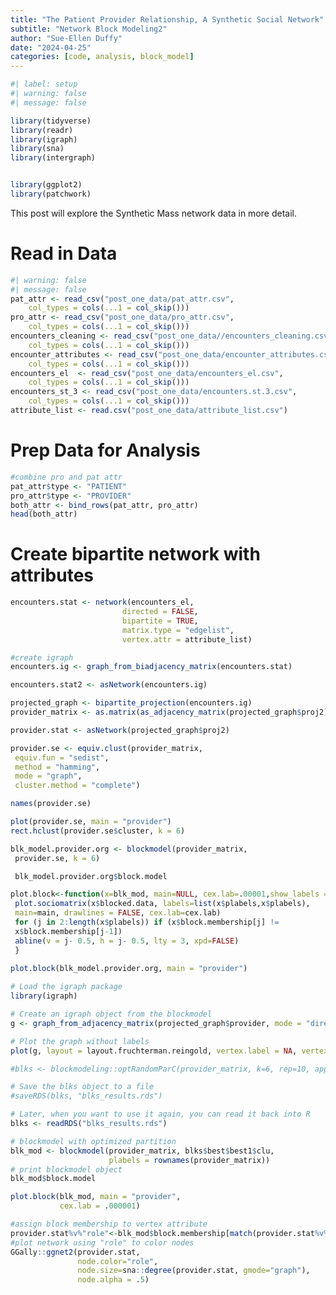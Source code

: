 ```yaml
---
title: "The Patient Provider Relationship, A Synthetic Social Network"
subtitle: "Network Block Modeling2"
author: "Sue-Ellen Duffy"
date: "2024-04-25"
categories: [code, analysis, block_model]
---
```


```r
#| label: setup
#| warning: false
#| message: false

library(tidyverse)
library(readr)
library(igraph)
library(sna)
library(intergraph)


library(ggplot2)
library(patchwork)
```

This post will explore the Synthetic Mass network data in more detail.

# Read in Data
```r
#| warning: false
#| message: false
pat_attr <- read_csv("post_one_data/pat_attr.csv", 
    col_types = cols(...1 = col_skip()))
pro_attr <- read_csv("post_one_data/pro_attr.csv", 
    col_types = cols(...1 = col_skip()))
encounters_cleaning <- read_csv("post_one_data//encounters_cleaning.csv", 
    col_types = cols(...1 = col_skip()))
encounter_attributes <- read_csv("post_one_data/encounter_attributes.csv", 
    col_types = cols(...1 = col_skip()))
encounters_el  <- read_csv("post_one_data/encounters_el.csv", 
    col_types = cols(...1 = col_skip()))
encounters_st_3 <- read_csv("post_one_data/encounters.st.3.csv", 
    col_types = cols(...1 = col_skip()))
attribute_list <- read.csv("post_one_data/attribute_list.csv")
```
# Prep Data for Analysis
```r
#combine pro and pat attr
pat_attr$type <- "PATIENT"
pro_attr$type <- "PROVIDER"
both_attr <- bind_rows(pat_attr, pro_attr)
head(both_attr)
```

# Create bipartite network with attributes
```r
encounters.stat <- network(encounters_el,
                         directed = FALSE,
                         bipartite = TRUE,
                         matrix.type = "edgelist",
                         vertex.attr = attribute_list)
```

```r
#create igraph
encounters.ig <- graph_from_biadjacency_matrix(encounters.stat)
```

```r
encounters.stat2 <- asNetwork(encounters.ig)
```

```r
projected_graph <- bipartite_projection(encounters.ig)
provider_matrix <- as.matrix(as_adjacency_matrix(projected_graph$proj2))

provider.stat <- asNetwork(projected_graph$proj2)

provider.se <- equiv.clust(provider_matrix,
 equiv.fun = "sedist",
 method = "hamming",
 mode = "graph",
 cluster.method = "complete")

names(provider.se)

plot(provider.se, main = "provider")
rect.hclust(provider.se$cluster, k = 6)

blk_model.provider.org <- blockmodel(provider_matrix,
 provider.se, k = 6)
```

```r
 blk_model.provider.org$block.model
```
```r
plot.block<-function(x=blk_mod, main=NULL, cex.lab=.00001,show_labels = FALSE){
 plot.sociomatrix(x$blocked.data, labels=list(x$plabels,x$plabels),
 main=main, drawlines = FALSE, cex.lab=cex.lab)
 for (j in 2:length(x$plabels)) if (x$block.membership[j] !=
 x$block.membership[j-1])
 abline(v = j- 0.5, h = j- 0.5, lty = 3, xpd=FALSE)
 }
 
plot.block(blk_model.provider.org, main = "provider")
```

```r
# Load the igraph package
library(igraph)

# Create an igraph object from the blockmodel
g <- graph_from_adjacency_matrix(projected_graph$provider, mode = "directed", weighted = FALSE)

# Plot the graph without labels
plot(g, layout = layout.fruchterman.reingold, vertex.label = NA, vertex.size = 100, edge.width = 1)
```


```r
#blks <- blockmodeling::optRandomParC(provider_matrix, k=6, rep=10, approaches="ss", blocks="com")
```


```r
# Save the blks object to a file
#saveRDS(blks, "blks_results.rds")

# Later, when you want to use it again, you can read it back into R
blks <- readRDS("blks_results.rds")
```
```r
# blockmodel with optimized partition
blk_mod <- blockmodel(provider_matrix, blks$best$best1$clu,
                      plabels = rownames(provider_matrix))
# print blockmodel object
blk_mod$block.model
```


```r
plot.block(blk_mod, main = "provider",
           cex.lab = .000001)
```

```r
#assign block membership to vertex attribute
provider.stat%v%"role"<-blk_mod$block.membership[match(provider.stat%v%"vertex.names",blk_mod$plabels)]
#plot network using "role" to color nodes
GGally::ggnet2(provider.stat,
               node.color="role", 
               node.size=sna::degree(provider.stat, gmode="graph"),
               node.alpha = .5)
```




